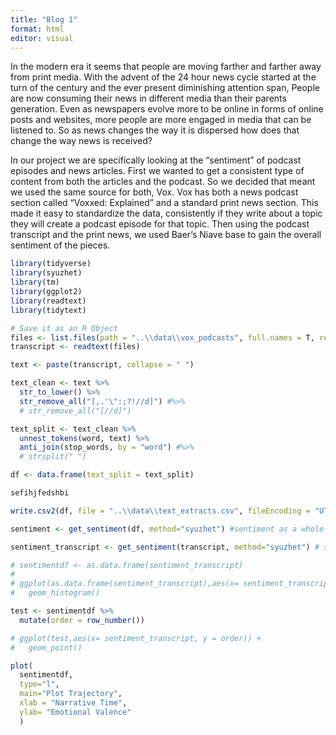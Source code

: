 ```yaml
---
title: "Blog 1"
format: html
editor: visual
---
```


In the modern era it seems that people are moving farther and farther away from print media. With the advent of the 24 hour news cycle started at the turn of the century and the ever present diminishing attention span, People are now consuming their news in different media than their parents generation. Even as newspapers evolve more to be online in forms of online posts and websites, more people are more engaged in media that can be listened to. So as news changes the way it is dispersed how does that change the way news is received?

In our project we are specifically looking at the "sentiment" of podcast episodes and news articles. First we wanted to get a consistent type of content from both the articles and the podcast. So we decided that meant we used the same source for both, Vox. Vox has both a news podcast section called "Voxxed: Explained" and a standard print news section. This made it easy to standardize the data, consistently if they write about a topic they will create a podcast episode for that topic. Then using the podcast transcript and the print news, we used Baer's Niave base to gain the overall sentiment of the pieces.

```r
library(tidyverse)
library(syuzhet)
library(tm)
library(ggplot2)
library(readtext)
library(tidytext)
```

```r
# Save it as an R Object
files <- list.files(path = "..\\data\\vox_podcasts", full.names = T, recursive = T)
transcript <- readtext(files)

text <- paste(transcript, collapse = " ")

text_clean <- text %>%
  str_to_lower() %>%
  str_remove_all("[,.'\":;?!//d]") #%>%
  # str_remove_all("[//d]")

text_split <- text_clean %>%
  unnest_tokens(word, text) %>%
  anti_join(stop_words, by = "word") #%>%
  # strsplit(" ")

df <- data.frame(text_split = text_split)

sefihjfedshbi

write.csv2(df, file = "..\\data\\text_extracts.csv", fileEncoding = "UTF-8")
```

```r
sentiment <- get_sentiment(df, method="syuzhet") #sentiment as a whole

sentiment_transcript <- get_sentiment(transcript, method="syuzhet") # sentiment per document
```


```r
# sentimentdf <- as.data.frame(sentiment_transcript)
# 
# ggplot(as.data.frame(sentiment_transcript),aes(x= sentiment_transcript)) +
#   geom_histogram()

test <- sentimentdf %>% 
  mutate(order = row_number())

# ggplot(test,aes(x= sentiment_transcript, y = order)) + 
#   geom_point()

plot(
  sentimentdf, 
  type="l", 
  main="Plot Trajectory", 
  xlab = "Narrative Time", 
  ylab= "Emotional Valence"
  )
```
